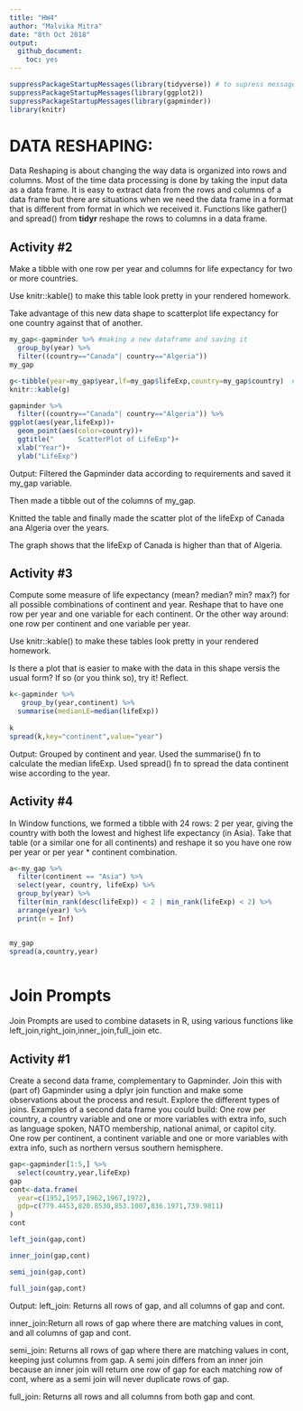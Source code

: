 ```yaml
---
title: "HW4"
author: "Malvika Mitra" 
date: "8th Oct 2018" 
output:
  github_document:
    toc: yes 
---
```


```r
suppressPackageStartupMessages(library(tidyverse)) # to supress messages after library calls
suppressPackageStartupMessages(library(ggplot2))
suppressPackageStartupMessages(library(gapminder))
library(knitr)
```

# DATA RESHAPING:

Data Reshaping is about changing the way data is organized into rows and columns. Most of the time data processing is done by taking the input data as a data frame. It is easy to extract data from the rows and columns of a data frame but there are situations when we need the data frame in a format that is different from format in which we received it. Functions like gather() and spread() from **tidyr** reshape the rows to columns in a data frame.

## Activity #2

Make a tibble with one row per year and columns for life expectancy for two or more countries.

Use knitr::kable() to make this table look pretty in your rendered homework.

Take advantage of this new data shape to scatterplot life expectancy for one country against that of another.

```r
my_gap<-gapminder %>% #making a new dataframe and saving it                         in the variable my_gap.
  group_by(year) %>% 
  filter((country=="Canada"| country=="Algeria")) 
my_gap

g<-tibble(year=my_gap$year,lf=my_gap$lifeExp,country=my_gap$country)  #making a tibble
knitr::kable(g)

gapminder %>% 
  filter((country=="Canada"| country=="Algeria")) %>% 
ggplot(aes(year,lifeExp))+
  geom_point(aes(color=country))+
  ggtitle("      ScatterPlot of LifeExp")+
  xlab("Year")+
  ylab("LifeExp")

```
Output: Filtered the Gapminder data according to requirements and saved it my_gap variable.

Then made a tibble out of the columns of my_gap.

Knitted the table and finally made the scatter plot of the lifeExp of Canada ana Algeria over the years.

The graph shows that the lifeExp of Canada is higher than that of Algeria.

## Activity #3

Compute some measure of life expectancy (mean? median? min? max?) for all possible combinations of continent and year. Reshape that to have one row per year and one variable for each continent. Or the other way around: one row per continent and one variable per year.

Use knitr::kable() to make these tables look pretty in your rendered homework.

Is there a plot that is easier to make with the data in this shape versis the usual form? If so (or you think so), try it! Reflect.

```r
k<-gapminder %>% 
   group_by(year,continent) %>% 
  summarise(medianLE=median(lifeExp))
 
k
spread(k,key="continent",value="year")
```
Output:
Grouped by continent and year.
Used the summarise() fn to calculate the median lifeExp.
Used spread() fn to spread the data continent wise according to the year.

## Activity #4

In Window functions, we formed a tibble with 24 rows: 2 per year, giving the country with both the lowest and highest life expectancy (in Asia). Take that table (or a similar one for all continents) and reshape it so you have one row per year or per year * continent combination.

```r
a<-my_gap %>%
  filter(continent == "Asia") %>%
  select(year, country, lifeExp) %>%
  group_by(year) %>%
  filter(min_rank(desc(lifeExp)) < 2 | min_rank(lifeExp) < 2) %>% 
  arrange(year) %>%
  print(n = Inf)


my_gap
spread(a,country,year)
  

```

# Join Prompts

Join Prompts are used to combine datasets in R, using various functions like left_join,right_join,inner_join,full_join etc. 

## Activity #1

Create a second data frame, complementary to Gapminder. Join this with (part of) Gapminder using a dplyr join function and make some observations about the process and result. Explore the different types of joins. Examples of a second data frame you could build:
 One row per country, a country variable and one or more variables with extra info, such as language spoken, NATO membership, national animal, or capitol city.
 One row per continent, a continent variable and one or more variables with extra info, such as northern versus southern hemisphere.

```r
gap<-gapminder[1:5,] %>% 
  select(country,year,lifeExp)
gap
cont<-data.frame(
  year=c(1952,1957,1962,1967,1972),
  gdp=c(779.4453,820.8530,853.1007,836.1971,739.9811)
)
cont

left_join(gap,cont)

inner_join(gap,cont)

semi_join(gap,cont)

full_join(gap,cont)
```
Output:
left_join: Returns all rows of gap, and all columns of gap and              cont.

inner_join:Return all rows of gap where there are matching values in cont, and all columns of gap and cont.

semi_join: Returns all rows of gap where there are matching values in cont, keeping just columns from gap. A semi join differs from an inner join because an inner join will return one row of gap for each matching row of cont, where as a semi join will never duplicate rows of gap. 


full_join: Returns all rows and all columns from both gap and cont. 

